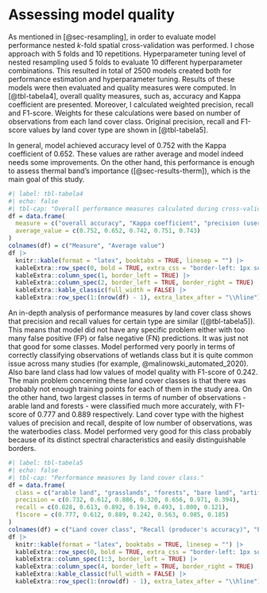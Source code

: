 # Assessing model quality {#sec-results-eval}

As mentioned in [@sec-resampling], in order to evaluate model performance nested *k*-fold spatial cross-validation was performed.
I chose approach with 5 folds and 10 repetitions.
Hyperparameter tuning level of nested resampling used 5 folds to evaluate 10 different hyperparameter combinations.
This resulted in total of 2500 models created both for performance estimation and hyperparameter tuning.
Results of these models were then evaluated and quality measures were computed.
In [@tbl-tabela4], overall quality measures, such as, accuracy and Kappa coefficient are presented.
Moreover, I calculated weighted precision, recall and F1-score.
Weights for these calculations were based on number of observations from each land cover class.
Original precision, recall and F1-score values by land cover type are shown in [@tbl-tabela5].

In general, model achieved accuracy level of 0.752 with the Kappa coefficient of 0.652.
These values are rather average and model indeed needs some improvements.
On the other hand, this performance is enough to assess thermal band's importance ([@sec-results-therm]), which is the main goal of this study.

```r
#| label: tbl-tabela4
#| echo: false
#| tbl-cap: "Overall performance measures calculated during cross-validation/resampling process."
df = data.frame(
  measure = c("overall accuracy", "Kappa coefficient", "precision (user's accuracy)", "recall (producer's accuracy)", "weighted F1-score"),
  average_value = c(0.752, 0.652, 0.742, 0.751, 0.743)
)
colnames(df) = c("Measure", "Average value")
df |>
  knitr::kable(format = "latex", booktabs = TRUE, linesep = "") |> 
  kableExtra::row_spec(0, bold = TRUE, extra_css = "border-left: 1px solid grey; border-right: 1px solid grey") |>
  kableExtra::column_spec(1, border_left = TRUE) |>
  kableExtra::column_spec(2, border_left = TRUE, border_right = TRUE) |>
  kableExtra::kable_classic(full_width = FALSE) |>
  kableExtra::row_spec(1:(nrow(df) - 1), extra_latex_after = "\\hline")
```

An in-depth analysis of performance measures by land cover class shows that precision and recall values for certain type are similar ([@tbl-tabela5]).
This means that model did not have any specific problem either with too many false positive (FP) or false negative (FN) predictions.
It was just not that good for some classes.
Model performed very poorly in terms of correctly classifying observations of wetlands class but it is quite common issue across many studies (for example, @malinowski_automated_2020).
Also bare land class had low values of model quality with F1-score of 0.242.
The main problem concerning these land cover classes is that there was probably not enough training points for each of them in the study area.
On the other hand, two largest classes in terms of number of observations - arable land and forests - were classified much more accurately, with F1-score of 0.777 and 0.889 respectively.
Land cover type with the highest values of precision and recall, despite of low number of observations, was the waterbodies class.
Model performed very good for this class probably because of its distinct spectral characteristics and easily distinguishable borders.

```r
#| label: tbl-tabela5
#| echo: false
#| tbl-cap: "Performance measures by land cover class."
df = data.frame(
  class = c("arable land", "grasslands", "forests", "bare land", "artificial land", "water bodies", "wetlands"),
  precision = c(0.732, 0.612, 0.886, 0.320, 0.656, 0.971, 0.394),
  recall = c(0.828, 0.613, 0.892, 0.194, 0.493, 1.000, 0.121),
  f1score = c(0.777, 0.612, 0.889, 0.242, 0.563, 0.985, 0.185)
)
colnames(df) = c("Land cover class", "Recall (producer's accuracy)", "Precision (user's accuracy)", "F1-score")
df |>
  knitr::kable(format = "latex", booktabs = TRUE, linesep = "") |> 
  kableExtra::row_spec(0, bold = TRUE, extra_css = "border-left: 1px solid grey; border-right: 1px solid grey") |>
  kableExtra::column_spec(1:3, border_left = TRUE) |>
  kableExtra::column_spec(4, border_left = TRUE, border_right = TRUE) |>
  kableExtra::kable_classic(full_width = FALSE) |>
  kableExtra::row_spec(1:(nrow(df) - 1), extra_latex_after = "\\hline")
```
